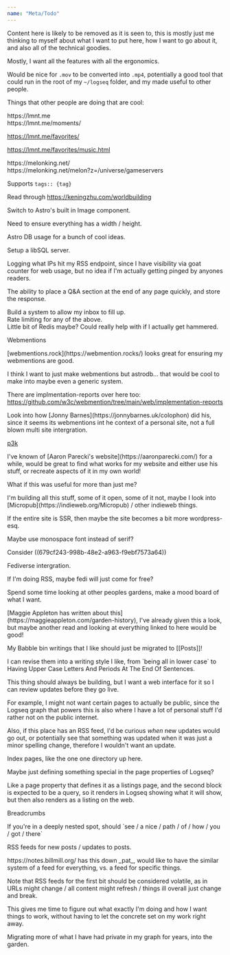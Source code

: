 ```yaml
---
name: "Meta/Todo"
---
```


Content here is likely to be removed as it is seen to, this is mostly just me thinking to myself about what I want to put here, how I want to go about it, and also all of the technical goodies.

<div class="ml-[calc(1*1rem)] mb-8">
Mostly, I want all the features with all the ergonomics.

</div>
<div class="w-full h-4"></div>

Would be nice for `.mov` to be converted into `.mp4`, potentially a good tool that could run in the root of my `~/logseq` folder, and my made useful to other people.

<div class="w-full h-4"></div>

Things that other people are doing that are cool:

<div class="ml-[calc(1*1rem)] mb-8">
https://lmnt.me

<div class="ml-[calc(2*1rem)] mb-8">
https://lmnt.me/moments/

https://lmnt.me/favorites/

https://lmnt.me/favorites/music.html

</div>
https://melonking.net/

<div class="ml-[calc(2*1rem)] mb-8">
https://melonking.net/melon?z=/universe/gameservers

</div>
</div>
<div class="w-full h-4"></div>

Supports `tags:: {tag}`

<div class="w-full h-4"></div>

Read through https://keningzhu.com/worldbuilding

<div class="w-full h-4"></div>

Switch to Astro's built in Image component.

<div class="ml-[calc(1*1rem)] mb-8">
Need to ensure everything has a width / height.

</div>
<div class="w-full h-4"></div>

Astro DB usage for a bunch of cool ideas.

<div class="ml-[calc(1*1rem)] mb-8">
Setup a libSQL server.

Logging what IPs hit my RSS endpoint, since I have visibility via goat counter for web usage, but no idea if I'm actually getting pinged by anyones readers.

The ability to place a Q&A section at the end of any page quickly, and store the response.

<div class="ml-[calc(2*1rem)] mb-8">
Build a system to allow my inbox to fill up.

</div>
Rate limiting for any of the above.

<div class="ml-[calc(2*1rem)] mb-8">
Little bit of Redis maybe? Could really help with if I actually get hammered.

</div>
</div>
<div class="w-full h-4"></div>

Webmentions

<div class="ml-[calc(1*1rem)] mb-8">
[webmentions.rock](https://webmention.rocks/) looks great for ensuring my webmentions are good.

I think I want to just make webmentions but astrodb... that would be cool to make into maybe even a generic system.

There are implmentation-reports over here too: https://github.com/w3c/webmention/tree/main/web/implementation-reports

<div class="ml-[calc(2*1rem)] mb-8">
Look into how [Jonny Barnes](https://jonnybarnes.uk/colophon) did his, since it seems its webmentions int he context of a personal site, not a full blown multi site intergration.

</div>
</div>
<div class="w-full h-4"></div>

[p3k](https://indieweb.org/p3k)

<div class="ml-[calc(1*1rem)] mb-8">
I've known of [Aaron Parecki's website](https://aaronparecki.com/) for a while, would be great to find what works for my website and either use his stuff, or recreate aspects of it in my own world!

</div>
<div class="w-full h-4"></div>

What if this was useful for more than just me?

<div class="ml-[calc(1*1rem)] mb-8">
I'm building all this stuff, some of it open, some of it not, maybe I look into [Micropub](https://indieweb.org/Micropub) / other indieweb things.

If the entire site is SSR, then maybe the site becomes a bit more wordpress-esq.

</div>
<div class="w-full h-4"></div>

Maybe use monospace font instead of serif?

<div class="ml-[calc(1*1rem)] mb-8">
Consider ((679cf243-998b-48e2-a963-f9ebf7573a64))

</div>
<div class="w-full h-4"></div>

Fediverse intergration.

<div class="ml-[calc(1*1rem)] mb-8">
If I'm doing RSS, maybe fedi will just come for free?

</div>
<div class="w-full h-4"></div>

Spend some time looking at other peoples gardens, make a mood board of what I want.

<div class="ml-[calc(1*1rem)] mb-8">
[Maggie Appleton has written about this](https://maggieappleton.com/garden-history), I've already given this a look, but maybe another read and looking at everything linked to here would be good!

</div>
<div class="w-full h-4"></div>

My Babble bin writings that I like should just be migrated to [[Posts]]!

<div class="ml-[calc(1*1rem)] mb-8">
I can revise them into a writing style I like, from `being all in lower case` to Having Upper Case Letters And Periods At The End Of Sentences.

</div>
<div class="w-full h-4"></div>

This thing should always be building, but I want a web interface for it so I can review updates before they go live.

<div class="ml-[calc(1*1rem)] mb-8">
For example, I might not want certain pages to actually be public, since the Logseq graph that powers this is also where I have a lot of personal stuff I'd rather not on the public internet.

Also, if this place has an RSS feed, I'd be curious _when_ new updates would go out, or potentially see that something was updated when it was just a minor spelling change, therefore I wouldn't want an update.

</div>
<div class="w-full h-4"></div>

Index pages, like the one one directory up here.

<div class="ml-[calc(1*1rem)] mb-8">
Maybe just defining something special in the page properties of Logseq?

Like a page property that defines it as a listings page, and the second block is expected to be a query, so it renders in Logseq showing what it will show, but then also renders as a listing on the web.

</div>
<div class="w-full h-4"></div>

Breadcrumbs

<div class="ml-[calc(1*1rem)] mb-8">
If you're in a deeply nested spot, should `see / a nice / path / of / how / you / got / there`

</div>
<div class="w-full h-4"></div>

RSS feeds for new posts / updates to posts.

<div class="ml-[calc(1*1rem)] mb-8">
https://notes.billmill.org/ has this down _pat_, would like to have the similar system of a feed for everything, vs. a feed for specific things.

Note that RSS feeds for the first bit should be considered volatile, as in URLs might change / all content might refresh / things ill overall just change and break.

<div class="ml-[calc(2*1rem)] mb-8">
This gives me time to figure out what exactly I'm doing and how I want things to work, without having to let the concrete set on my  work right away.

</div>
</div>
<div class="w-full h-4"></div>

Migrating more of what I have had private in my graph for years, into the garden.

